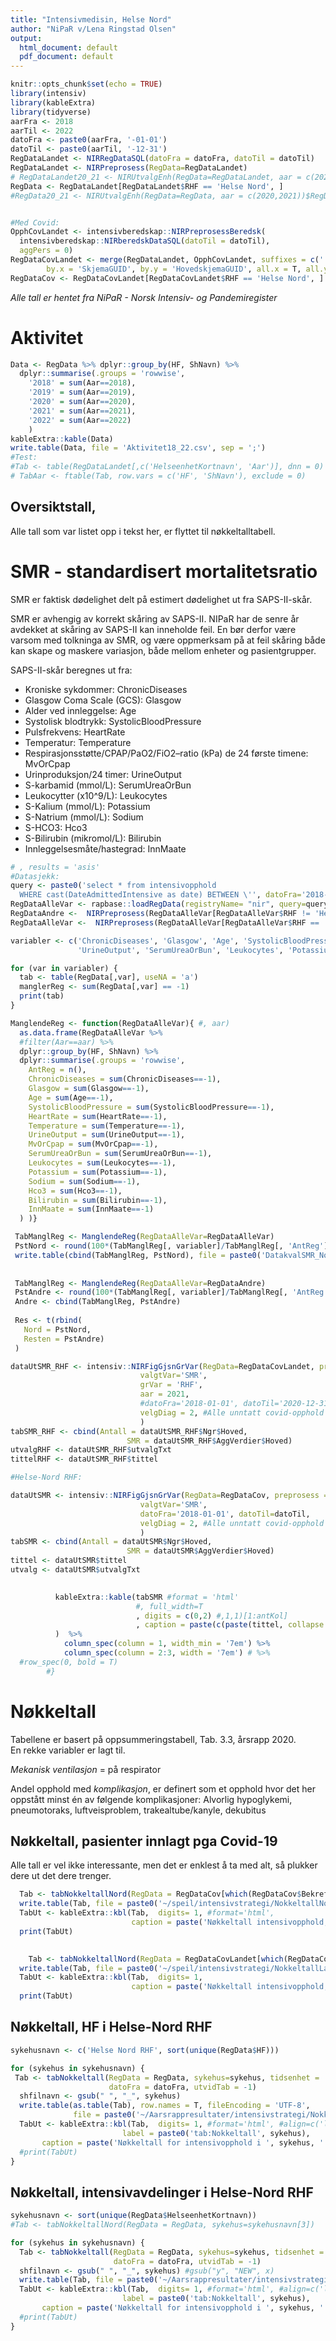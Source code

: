 ```yaml
---
title: "Intensivmedisin, Helse Nord"
author: "NiPaR v/Lena Ringstad Olsen"
output:
  html_document: default
  pdf_document: default
---
```


```r
knitr::opts_chunk$set(echo = TRUE)
library(intensiv)
library(kableExtra)
library(tidyverse)
aarFra <- 2018
aarTil <- 2022
datoFra <- paste0(aarFra, '-01-01')
datoTil <- paste0(aarTil, '-12-31')
RegDataLandet <- NIRRegDataSQL(datoFra = datoFra, datoTil = datoTil)
RegDataLandet <- NIRPreprosess(RegData=RegDataLandet)
# RegDataLandet20_21 <- NIRUtvalgEnh(RegData=RegDataLandet, aar = c(2020,2021))$RegData
RegData <- RegDataLandet[RegDataLandet$RHF == 'Helse Nord', ]
#RegData20_21 <- NIRUtvalgEnh(RegData=RegData, aar = c(2020,2021))$RegData


#Med Covid:
OpphCovLandet <- intensivberedskap::NIRPreprosessBeredsk(
  intensivberedskap::NIRberedskDataSQL(datoTil = datoTil), 
  aggPers = 0)
RegDataCovLandet <- merge(RegDataLandet, OpphCovLandet, suffixes = c('','Cov'),
        by.x = 'SkjemaGUID', by.y = 'HovedskjemaGUID', all.x = T, all.y=F)
RegDataCov <- RegDataCovLandet[RegDataCovLandet$RHF == 'Helse Nord', ]

```

*Alle tall er hentet fra NiPaR - Norsk Intensiv- og Pandemiregister*\

# Aktivitet

```r
Data <- RegData %>% dplyr::group_by(HF, ShNavn) %>%
  dplyr::summarise(.groups = 'rowwise',
    '2018' = sum(Aar==2018),
    '2019' = sum(Aar==2019),
    '2020' = sum(Aar==2020),
    '2021' = sum(Aar==2021),
    '2022' = sum(Aar==2022)
    )
kableExtra::kable(Data)
write.table(Data, file = 'Aktivitet18_22.csv', sep = ';')
#Test: 
#Tab <- table(RegDataLandet[,c('HelseenhetKortnavn', 'Aar')], dnn = 0)
# TabAar <- ftable(Tab, row.vars = c('HF', 'ShNavn'), exclude = 0)


```

## Oversiktstall,

Alle tall som var listet opp i tekst her, er flyttet til nøkkeltalltabell.



# SMR - standardisert mortalitetsratio 

SMR er faktisk dødelighet delt på estimert dødelighet ut fra SAPS-II-skår.

SMR er avhengig av korrekt skåring av SAPS-II. NIPaR har de senre år avdekket at skåring av SAPS-II kan inneholde feil. En bør derfor være varsom med tolkninga av SMR, og være oppmerksam på at feil skåring både kan skape og maskere variasjon, både mellom enheter og pasientgrupper.

SAPS-II-skår beregnes ut fra:

-   Kroniske sykdommer: ChronicDiseases
-   Glasgow Coma Scale (GCS): Glasgow
-   Alder ved innleggelse: Age
-   Systolisk blodtrykk: SystolicBloodPressure
-   Pulsfrekvens: HeartRate
-   Temperatur: Temperature
-   Respirasjonsstøtte/CPAP/PaO2/FiO2--ratio (kPa) de 24 første timene: MvOrCpap
-   Urinproduksjon/24 timer: UrineOutput
-   S-karbamid (mmol/L): SerumUreaOrBun
-   Leukocytter (x10\^9/L): Leukocytes
-   S-Kalium (mmol/L): Potassium
-   S-Natrium (mmol/L): Sodium
-   S-HCO3: Hco3
-   S-Bilirubin (mikromol/L): Bilirubin
-   Innleggelsesmåte/hastegrad: InnMaate


```r
# , results = 'asis'
#Datasjekk:
query <- paste0('select * from intensivopphold
  WHERE cast(DateAdmittedIntensive as date) BETWEEN \'', datoFra='2018-01-01', '\' AND \'', datoTil=datoTil, '\'')
RegDataAlleVar <- rapbase::loadRegData(registryName= "nir", query=query, dbType="mysql")
RegDataAndre <-  NIRPreprosess(RegDataAlleVar[RegDataAlleVar$RHF != 'Helse Nord', ])
RegDataAlleVar <-  NIRPreprosess(RegDataAlleVar[RegDataAlleVar$RHF == 'Helse Nord', ])

variabler <- c('ChronicDiseases', 'Glasgow', 'Age', 'SystolicBloodPressure', 'HeartRate', 'Temperature', 'MvOrCpap', 
               'UrineOutput', 'SerumUreaOrBun', 'Leukocytes', 'Potassium', 'Sodium', 'Hco3', 'Bilirubin', 'InnMaate')

for (var in variabler) {
  tab <- table(RegData[,var], useNA = 'a')
  manglerReg <- sum(RegData[,var] == -1)
  print(tab)
}

ManglendeReg <- function(RegDataAlleVar){ #, aar)
  as.data.frame(RegDataAlleVar %>% 
  #filter(Aar==aar) %>% 
  dplyr::group_by(HF, ShNavn) %>%
  dplyr::summarise(.groups = 'rowwise',
    AntReg = n(),
    ChronicDiseases = sum(ChronicDiseases==-1),
    Glasgow = sum(Glasgow==-1),
    Age = sum(Age==-1),
    SystolicBloodPressure = sum(SystolicBloodPressure==-1),
    HeartRate = sum(HeartRate==-1),
    Temperature = sum(Temperature==-1),
    UrineOutput = sum(UrineOutput==-1),
    MvOrCpap = sum(MvOrCpap==-1),
    SerumUreaOrBun = sum(SerumUreaOrBun==-1),
    Leukocytes = sum(Leukocytes==-1),
    Potassium = sum(Potassium==-1),
    Sodium = sum(Sodium==-1),
    Hco3 = sum(Hco3==-1),
    Bilirubin = sum(Bilirubin==-1),
    InnMaate = sum(InnMaate==-1)
  ) )}

 TabManglReg <- ManglendeReg(RegDataAlleVar=RegDataAlleVar)
 PstNord <- round(100*(TabManglReg[, variabler]/TabManglReg[, 'AntReg']), 1)
 write.table(cbind(TabManglReg, PstNord), file = paste0('DatakvalSMR_Nord.csv'), sep = ';')
 
 
 TabManglReg <- ManglendeReg(RegDataAlleVar=RegDataAndre)
 PstAndre <- round(100*(TabManglReg[, variabler]/TabManglReg[, 'AntReg']), 1)
 Andre <- cbind(TabManglReg, PstAndre)
 
 Res <- t(rbind(
   Nord = PstNord,
   Resten = PstAndre)
 )
```


```r

dataUtSMR_RHF <- intensiv::NIRFigGjsnGrVar(RegData=RegDataCovLandet, preprosess = 0,
                             valgtVar='SMR',
                             grVar = 'RHF',
                             aar = 2021,
                             #datoFra='2018-01-01', datoTil='2020-12-31',
                             velgDiag = 2, #Alle unntatt covid-opphold
                             )
tabSMR_RHF <- cbind(Antall = dataUtSMR_RHF$Ngr$Hoved,
                          SMR = dataUtSMR_RHF$AggVerdier$Hoved)
utvalgRHF <- dataUtSMR_RHF$utvalgTxt
tittelRHF <- dataUtSMR_RHF$tittel

#Helse-Nord RHF:

dataUtSMR <- intensiv::NIRFigGjsnGrVar(RegData=RegDataCov, preprosess = 0,
                             valgtVar='SMR',
                             datoFra='2018-01-01', datoTil=datoTil,
                             velgDiag = 2, #Alle unntatt covid-opphold
                             )
tabSMR <- cbind(Antall = dataUtSMR$Ngr$Hoved,
                          SMR = dataUtSMR$AggVerdier$Hoved)
tittel <- dataUtSMR$tittel
utvalg <- dataUtSMR$utvalgTxt
        
```


```r
         
          kableExtra::kable(tabSMR #format = 'html'
                            #, full_width=T
                            , digits = c(0,2) #,1,1)[1:antKol]
                            , caption = paste(c(paste(tittel, collapse = ' '), utvalg), collapse = ', ')
          )  %>%
            column_spec(column = 1, width_min = '7em') %>%
            column_spec(column = 2:3, width = '7em') # %>%
  #row_spec(0, bold = T)
        #}
```
\clearpage
\newpage



# Nøkkeltall

Tabellene er basert på oppsummeringstabell, Tab. 3.3, årsrapp 2020.\
En rekke variabler er lagt til.

*Mekanisk ventilasjon* = på respirator

Andel opphold med *komplikasjon*, er definert som et opphold hvor det her oppstått minst én av følgende komplikasjoner: Alvorlig hypoglykemi, pneumotoraks, luftveisproblem, trakealtube/kanyle, dekubitus








## Nøkkeltall, pasienter innlagt pga Covid-19

Alle tall er vel ikke interessante, men det er enklest å ta med alt, så plukker dere ut det dere trenger.



```r

  Tab <- tabNokkeltallNord(RegData = RegDataCov[which(RegDataCov$Bekreftet==1),]) 
  write.table(Tab, file = paste0('~/speil/intensivstrategi/NokkeltallNordCov.csv'), sep = ';')
  TabUt <- kableExtra::kbl(Tab,  digits= 1, #format='html', 
                           caption = paste('Nøkkeltall intensivopphold, Covid-pasienter i Helse Nord'))
  print(TabUt)
  
```



```r
  
    Tab <- tabNokkeltallNord(RegData = RegDataCovLandet[which(RegDataCovLandet$Bekreftet==1),])
  write.table(Tab, file = paste0('~/speil/intensivstrategi/NokkeltallLandetCov.csv'), sep = ';')
  TabUt <- kableExtra::kbl(Tab,  digits= 1, 
                           caption = paste('Nøkkeltall intensivopphold, Covid-pasienter hele landet'))
  print(TabUt)

```


\newpage


## Nøkkeltall, HF i Helse-Nord RHF

```r

sykehusnavn <- c('Helse Nord RHF', sort(unique(RegData$HF)))

for (sykehus in sykehusnavn) {
 Tab <- tabNokkeltall(RegData = RegData, sykehus=sykehus, tidsenhet = 'Aar', 
                      datoFra = datoFra, utvidTab = -1)
  shfilnavn <- gsub(" ", "_", sykehus)  
  write.table(as.table(Tab), row.names = T, fileEncoding = 'UTF-8',
              file = paste0('~/Aarsrappresultater/intensivstrategi/Nokkeltall22_', shfilnavn, '.csv'), sep = ';')
  TabUt <- kableExtra::kbl(Tab,  digits= 1, #format='html', #align=c('l', rep('r', ncol(tabNokkeltall))), #row.names=F,
                         label = paste0('tab:Nokkeltall', sykehus),
       caption = paste('Nøkkeltall for intensivopphold i ', sykehus, ':'))
  #print(TabUt)
}

```

\newpage

## Nøkkeltall, intensivavdelinger i Helse-Nord RHF

```r

sykehusnavn <- sort(unique(RegData$HelseenhetKortnavn))
#Tab <- tabNokkeltallNord(RegData = RegData, sykehus=sykehusnavn[3])

for (sykehus in sykehusnavn) {
  Tab <- tabNokkeltall(RegData = RegData, sykehus=sykehus, tidsenhet = 'Aar', 
                       datoFra = datoFra, utvidTab = -1)
  shfilnavn <- gsub(" ", "_", sykehus) #gsub("y", "NEW", x) 
  write.table(Tab, file = paste0('~/Aarsrappresultater/intensivstrategi/Nokkeltall, ', shfilnavn, '.csv'), sep = ';')
  TabUt <- kableExtra::kbl(Tab,  digits= 1, #format='html', #align=c('l', rep('r', ncol(tabNokkeltall))), #row.names=F,
                         label = paste0('tab:Nokkeltall', sykehus),
       caption = paste('Nøkkeltall for intensivopphold i ', sykehus, ':'))
  #print(TabUt)
}

```
